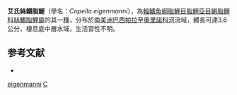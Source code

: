 {{Orphan|time=2016-12-21T15:01:13+00:00}}

{{Speciesbox
| status = NE
| status_system = IUCN3.1
| genus = Copella
| species = eigenmanni
| authority = {{le|查爾斯·塔特·里根|Charles Tate Regan|Regan}}, 1912
| synonyms = *''Copeina eigenmanni''<br /><small>Regan, 1912</small>
}}
'''艾氏絲鰭脂鯉'''（學名：''Copella eigenmanni''），為[[輻鰭魚綱|輻鰭魚綱]][[脂鯉目|脂鯉目]][[脂鯉亞目|脂鯉亞目]][[鱂脂鯉科|鱂脂鯉科]][[絲鰭脂鯉屬|絲鰭脂鯉屬]]的其一[[種|種]]，分布於[[南美洲|南美洲]][[巴西|巴西]][[帕拉|帕拉]]至[[奧里諾科河|奧里諾科河]]流域，體長可達3.6公分，棲息底中層水域，生活習性不明。

==参考文献==
{{refbegin}}
*{{FishBase_species|genus=Copella|species=eigenmanni |year=2013|month=10}}
{{refend}}
{{Taxonbar|from=Q868993}}

[[Category:絲鰭脂鯉屬|eigenmanni]]
[[Category:1912年描述的魚類|C]]